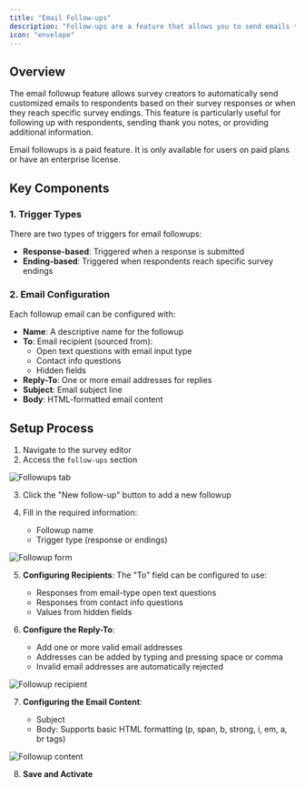 ```yaml
---
title: "Email Follow-ups"
description: "Follow-ups are a feature that allows you to send emails to your users on different survey events."
icon: "envelope"
---
```


## Overview

The email followup feature allows survey creators to automatically send customized emails to respondents based on their survey responses or when they reach specific survey endings. This feature is particularly useful for following up with respondents, sending thank you notes, or providing additional information.

<Note>
  Email followups is a paid feature. It is only available for users on paid plans or have an enterprise license.
</Note>

## Key Components

### 1. Trigger Types

There are two types of triggers for email followups:

- **Response-based**: Triggered when a response is submitted
- **Ending-based**: Triggered when respondents reach specific survey endings

### 2. Email Configuration

Each followup email can be configured with:

- **Name**: A descriptive name for the followup
- **To**: Email recipient (sourced from):
  - Open text questions with email input type
  - Contact info questions
  - Hidden fields
- **Reply-To**: One or more email addresses for replies
- **Subject**: Email subject line
- **Body**: HTML-formatted email content

## Setup Process

1. Navigate to the survey editor
2. Access the `follow-ups` section

![Followups tab](/images/xm-and-surveys/core-features/email-followups/followups-tab.webp)

3. Click the "New follow-up" button to add a new followup
4. Fill in the required information:

   - Followup name
   - Trigger type (response or endings)

![Followup form](/images/xm-and-surveys/core-features/email-followups/followup-form.webp)

5. **Configuring Recipients**:
   The "To" field can be configured to use:

   - Responses from email-type open text questions
   - Responses from contact info questions
   - Values from hidden fields

6. **Configure the Reply-To**:

   - Add one or more valid email addresses
   - Addresses can be added by typing and pressing space or comma
   - Invalid email addresses are automatically rejected

![Followup recipient](/images/xm-and-surveys/core-features/email-followups/followup-recipient.webp)

7. **Configuring the Email Content**:

   - Subject
   - Body: Supports basic HTML formatting (p, span, b, strong, i, em, a, br tags)

![Followup content](/images/xm-and-surveys/core-features/email-followups/followup-content.webp)

8. **Save and Activate**
